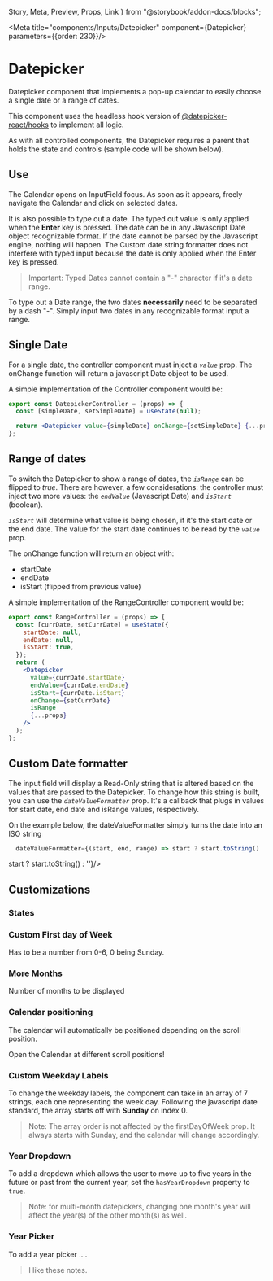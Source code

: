   Story,
  Meta,
  Preview,
  Props,
  Link
} from "@storybook/addon-docs/blocks";

<Meta title="components/Inputs/Datepicker" component={Datepicker} parameters={{order: 230}}/>

# Datepicker

Datepicker component that implements a pop-up calendar to easily choose a single date or a range of dates.

This component uses the headless hook version of [@datepicker-react/hooks](https://www.npmjs.com/package/@datepicker-react/hooks) to implement all logic.

As with all controlled components, the Datepicker requires a parent that holds the state and controls (sample code will be shown below).

## Use

The Calendar opens on InputField focus. As soon as it appears, freely navigate the Calendar and click on selected dates.

It is also possible to type out a date. The typed out value is only applied when the **Enter** key is pressed. The date can be in any Javascript Date object recognizable format. If the date cannot be parsed by the Javascript engine, nothing will happen. The Custom date string formatter does not interfere with typed input because the date is only applied when the Enter key is pressed.

> Important: Typed Dates cannot contain a "-" character if it's a date range.

To type out a Date range, the two dates **necessarily** need to be separated by a dash "-". Simply input two dates in any recognizable format input a range.

## Single Date

For a single date, the controller component must inject a *`value`* prop. The onChange function will return a javascript Date object to be used.

<Preview>
  <Story name="Single Date">
    <Box>
      <DatepickerController />
    </Box>
  </Story>
</Preview>

A simple implementation of the Controller component would be:

```jsx
export const DatepickerController = (props) => {
  const [simpleDate, setSimpleDate] = useState(null);

  return <Datepicker value={simpleDate} onChange={setSimpleDate} {...props} />;
};
```

## Range of dates

To switch the Datepicker to show a range of dates, the *`isRange`* can be flipped to *true*. There are however, a few considerations: the controller must inject two more values: the *`endValue`* (Javascript Date) and *`isStart`* (boolean).

*`isStart`* will determine what value is being chosen, if it's the start date or the end date. The value for the start date continues to be read by the *`value`* prop.

The onChange function will return an object with:
- startDate
- endDate
- isStart (flipped from previous value)

<Preview>
  <Story name="Date Range">
    <Box>
      <RangeController />
      <RangeController numberOfMonths={2} />
    </Box>
  </Story>
</Preview>

A simple implementation of the RangeController component would be:

```jsx
export const RangeController = (props) => {
  const [currDate, setCurrDate] = useState({
    startDate: null,
    endDate: null,
    isStart: true,
  });
  return (
    <Datepicker
      value={currDate.startDate}
      endValue={currDate.endDate}
      isStart={currDate.isStart}
      onChange={setCurrDate}
      isRange
      {...props}
    />
  );
};
```

## Custom Date formatter

The input field will display a Read-Only string that is altered based on the values that are passed to the Datepicker. To change how this string is built, you can use the *`dateValueFormatter`* prop. It's a callback that plugs in values for start date, end date and isRange values, respectively.

On the example below, the dateValueFormatter simply turns the date into an ISO string

```jsx
  dateValueFormatter={(start, end, range) => start ? start.toString() : ''}
```

<Preview>
  <Story name="Custom Date String">
    <Box>
      <DatepickerController dateValueFormatter={(start, end, range) => start ? start.toString() : ''}/>
    </Box>
  </Story>
</Preview>

## Customizations

### States

<Preview>
  <Story name="States">
    <Box horizontal>
      <Box>
        <DatepickerController errorMessage="Something's wrong!" />
      </Box>
      <Box>
        <DatepickerController disabled />
      </Box>
      <Box>
        <DatepickerController size="large" />
      </Box>
    </Box>
  </Story>
</Preview>

### Custom First day of Week

Has to be a number from 0-6, 0 being Sunday.

<Preview>
  <Story name="Custom First Day">
    <Box>
      <DatepickerController firstDayOfWeek={3} />
    </Box>
  </Story>
</Preview>

### More Months

Number of months to be displayed

<Preview>
  <Story name="More Months">
    <Box>
      <DatepickerController numberOfMonths={2} />
    </Box>
  </Story>
</Preview>

### Calendar positioning

The calendar will automatically be positioned depending on the scroll position.

<Preview>
  <Story name="Calendar positioning" style={{ overflowY: 'hidden'}}>
    <Box>
      <Text>Open the Calendar at different scroll positions!</Text>
      <DatepickerController />
    </Box>
  </Story>
</Preview>

### Custom Weekday Labels

To change the weekday labels, the component can take in an array of 7 strings, each one representing the week day. Following the javascript date standard, the array starts off with **Sunday** on index 0.

> Note: The array order is not affected by the firstDayOfWeek prop. It always starts with Sunday, and the calendar will change accordingly.

<Preview>
  <Story name="Custom Weekday Label">
    <Box>
      <DatepickerController customWeekdayLabels={['Sun', 'Mon', 'Tue', 'Wed', 'Thu', 'Fri', 'Sat']} />
    </Box>
  </Story>
</Preview>

### Year Dropdown

To add a dropdown which allows the user to move up to five years in the future or past from the current year, set the `hasYearDropdown` property to `true`.

> Note: for multi-month datepickers, changing one month's year will affect the year(s) of the other month(s) as well.

<Preview>
  <Story name="Year Dropdown">
    <Box>
      <DatepickerController hasYearDropdown={true}/>
    </Box>
  </Story>
</Preview>

### Year Picker

To add a year picker ....

> I like these notes.

<Preview>
  <Story name="Year Picker">
    <Box>
      <DatepickerController isYearPicker={true}/>
    </Box>
  </Story>
</Preview>

<Props of={Datepicker} />


